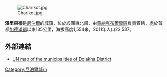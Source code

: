 [[Image:Charikot.jpg|right]]

'''澤里果德'''是[[尼泊爾|尼泊爾]]的城鎮，位於該國東北部，由[[賈納克布爾專區|賈納克布爾專區]]負責管轄，處於首都[[加德滿都|加德滿都]]以東135公里，海拔高度1,554米，2011年人口22,537。

==外部連結==
*[http://www.un.org.np/maps/district-constituency-maps/central/Dolakha.pdf UN map of the municipalities of Dolakha District] {{Wayback|url=http://www.un.org.np/maps/district-constituency-maps/central/Dolakha.pdf |date=20160705051002 }}

{{Nepal-geo-stub}}
[[Category:尼泊爾城市|Category:尼泊爾城市]]